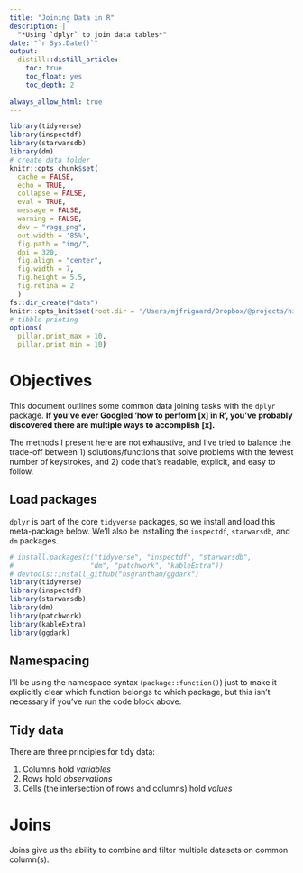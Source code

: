 ```yaml
---
title: "Joining Data in R"
description: |
  "*Using `dplyr` to join data tables*"
date: "`r Sys.Date()`"
output:
  distill::distill_article:
    toc: true
    toc_float: yes
    toc_depth: 2
    
always_allow_html: true
---
```


```r
library(tidyverse)
library(inspectdf)
library(starwarsdb)
library(dm)
# create data folder
knitr::opts_chunk$set(
  cache = FALSE,
  echo = TRUE,
  collapse = FALSE,
  eval = TRUE,
  message = FALSE,
  warning = FALSE,
  dev = "ragg_png",
  out.width = '85%',
  fig.path = "img/",
  dpi = 320,
  fig.align = "center",
  fig.width = 7,
  fig.height = 5.5,
  fig.retina = 2
  )
fs::dir_create("data")
knitr::opts_knit$set(root.dir = '/Users/mjfrigaard/Dropbox/@projects/high-priority/@data-journalism/course-website/FA22-JOUR301/drafts/reshape-join/')
# tibble printing
options(
  pillar.print_max = 10, 
  pillar.print_min = 10)
```

# Objectives 

This document outlines some common data joining tasks with the `dplyr` package. **If you've ever Googled 'how to perform [x] in R', you've probably discovered there are multiple ways to accomplish [x].** 

The methods I present here are not exhaustive, and I've tried to balance the trade-off between 1) solutions/functions that solve problems with the fewest number of keystrokes, and 2) code that's readable, explicit, and easy to follow.


## Load packages 

`dplyr` is part of the core `tidyverse` packages, so we install and load this meta-package below. We'll also be installing the `inspectdf`, `starwarsdb`, and `dm` packages. 

```r
# install.packages(c("tidyverse", "inspectdf", "starwarsdb", 
#                   "dm", "patchwork", "kableExtra"))
# devtools::install_github("nsgrantham/ggdark")
library(tidyverse)
library(inspectdf)
library(starwarsdb)
library(dm)
library(patchwork)
library(kableExtra)
library(ggdark)
```

## Namespacing

I'll be using the namespace syntax (`package::function()`) just to make it explicitly clear which function belongs to which package, but this isn't necessary if you've run the code block above. 

## Tidy data 

There are three principles for tidy data: 

1. Columns hold *variables*    
2. Rows hold *observations*    
3. Cells (the intersection of rows and columns) hold *values* 


# Joins

Joins give us the ability to combine and filter multiple datasets on common column(s). 

